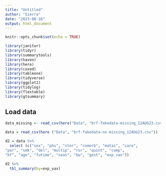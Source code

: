 ---
title: "Untitled"
author: "Sierra"
date: "2023-08-16"
output: html_document
---

```{r setup, include=FALSE}
knitr::opts_chunk$set(echo = TRUE)
```

```{r}
library(janitor)
library(tidyr)
library(summarytools)
library(haven)
library(here)
library(coxed)
library(tableone)
library(tidyverse)
library(ggplot2)
library(tidylog)
library(flextable)
library(gtsummary)
```

## Load data
```{r}
data_missing <- read_csv(here("Data", "brf-fakedata-missing_12AUG23.csv"))

data = read_csv(here ("Data", "brf-fakedata-no-missing_12AUG23.csv"))
```


```{r}

d2 = data %>%
  select (c("sex", "phu", "ster", "comorb", "matai", "care", 
"par", "smk", "del", "multip", "rur", "quint", "comp", 
"bf", "age", "futime", "seas", "bw", "gest", "exp_vax"))

d2 %>%
  tbl_summary(by=exp_vax)
```

